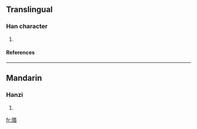 ==Translingual==
===Han character===
{{Han char|rn=96|rad=玉|as=09|sn=13|four=|canj=一土口心日 (MGRPA)}}
# {{defn|Han|sort=玉09}}
====References====
{{Han ref|kx=0737.020|dkj=21104|dj=1148.050|hdz=21129.030|uh=7449|ud=29769}}

----
==Mandarin==
===Hanzi===
{{cmn-hanzi|pin=[[mín]] (min2)|wg=min<sup>2</sup>}}
# {{defn|Mandarin}}

[[fr:瑉]]